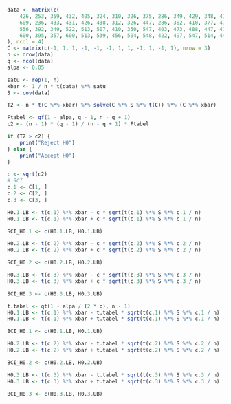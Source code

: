 ```r
data <- matrix(c(
    426, 253, 359, 432, 405, 324, 310, 326, 375, 286, 349, 429, 348, 412, 347, 434, 364, 420, 397,
    609, 236, 433, 431, 426, 438, 312, 326, 447, 286, 382, 410, 377, 473, 326, 458, 367, 395, 556,
    556, 392, 349, 522, 513, 507, 410, 350, 547, 403, 473, 488, 447, 472, 455, 637, 432, 508, 645,
    600, 395, 357, 600, 513, 539, 456, 504, 548, 422, 497, 547, 514, 446, 468, 524, 469, 531, 625
), ncol = 4)
C <- matrix(c(-1, 1, 1, -1, -1, -1, 1, 1, -1, 1, -1, 1), nrow = 3)
n <- nrow(data)
q <- ncol(data)
alpa <- 0.05
```
```r
satu <- rep(1, n)
xbar <- 1 / n * t(data) %*% satu
S <- cov(data)
```
```r
T2 <- n * t(C %*% xbar) %*% solve(C %*% S %*% t(C)) %*% (C %*% xbar)
```

```r
Ftabel <- qf(1 - alpa, q - 1, n - q + 1)
c2 <- (n - 1) * (q - 1) / (n - q + 1) * Ftabel
```

```r
if (T2 > c2) {
    print("Reject H0")
} else {
    print("Accept H0")
}
```

```r
c <- sqrt(c2)
# SCI
c.1 <- C[1, ]
c.2 <- C[2, ]
c.3 <- C[3, ]

H0.1.LB <- t(c.1) %*% xbar - c * sqrt(t(c.1) %*% S %*% c.1 / n)
H0.1.UB <- t(c.1) %*% xbar + c * sqrt(t(c.1) %*% S %*% c.1 / n)

SCI_H0.1 <- c(H0.1.LB, H0.1.UB)
```

```r
H0.2.LB <- t(c.2) %*% xbar - c * sqrt(t(c.2) %*% S %*% c.2 / n)
H0.2.UB <- t(c.2) %*% xbar + c * sqrt(t(c.2) %*% S %*% c.2 / n)

SCI_H0.2 <- c(H0.2.LB, H0.2.UB)
```
```r
H0.3.LB <- t(c.3) %*% xbar - c * sqrt(t(c.3) %*% S %*% c.3 / n)
H0.3.UB <- t(c.3) %*% xbar + c * sqrt(t(c.3) %*% S %*% c.3 / n)

SCI_H0.3 <- c(H0.3.LB, H0.3.UB)
```

```r
t.tabel <- qt(1 - alpa / (2 * q), n - 1)
H0.1.LB <- t(c.1) %*% xbar - t.tabel * sqrt(t(c.1) %*% S %*% c.1 / n)
H0.1.UB <- t(c.1) %*% xbar + t.tabel * sqrt(t(c.1) %*% S %*% c.1 / n)

BCI_H0.1 <- c(H0.1.LB, H0.1.UB)
```

```r
H0.2.LB <- t(c.2) %*% xbar - t.tabel * sqrt(t(c.2) %*% S %*% c.2 / n)
H0.2.UB <- t(c.2) %*% xbar + t.tabel * sqrt(t(c.2) %*% S %*% c.2 / n)

BCI_H0.2 <- c(H0.2.LB, H0.2.UB)
```
```r
H0.3.LB <- t(c.3) %*% xbar - t.tabel * sqrt(t(c.3) %*% S %*% c.3 / n)
H0.3.UB <- t(c.3) %*% xbar + t.tabel * sqrt(t(c.3) %*% S %*% c.3 / n)

BCI_H0.3 <- c(H0.3.LB, H0.3.UB)
```